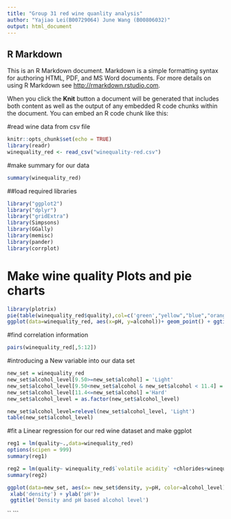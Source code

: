 ```yaml
---
title: "Group 31 red wine quanlity analysis"
author: "Yajiao Lei(B00729064) June Wang (B00806032)"
output: html_document
---
```



## R Markdown

This is an R Markdown document. Markdown is a simple formatting syntax for authoring HTML, PDF, and MS Word documents. For more details on using R Markdown see <http://rmarkdown.rstudio.com>.

When you click the **Knit** button a document will be generated that includes both content as well as the output of any embedded R code chunks within the document. You can embed an R code chunk like this:

#read 
wine data from csv file
```r
knitr::opts_chunk$set(echo = TRUE)
library(readr)
winequality_red <- read_csv("winequality-red.csv")
```


#make summary for our data
```r
summary(winequality_red)
```


##load required libraries
```r
library("ggplot2")
library("dplyr")
library("gridExtra")
library(Simpsons)
library(GGally)
library(memisc)
library(pander)
library(corrplot)
```


# Make wine quality Plots and pie charts
```r
library(plotrix)
pie(table(winequality_red$quality),col=c('green',"yellow","blue","orange","cyan","purple"),  main="Wine quality")
ggplot(data=winequality_red, aes(x=pH, y=alcohol))+ geom_point() + ggtitle('Alcohol and pH scatterplot')

```


#find correlation information
```r
pairs(winequality_red[,5:12])
```


#introducing a New variable into our data set
```r
new_set = winequality_red
new_set$alcohol_level[9.50>=new_set$alcohol] = 'Light'
new_set$alcohol_level[9.50<new_set$alcohol & new_set$alcohol < 11.4] ='Medium'
new_set$alcohol_level[11.4<=new_set$alcohol] ='Hard'
new_set$alcohol_level = as.factor(new_set$alcohol_level)

new_set$alcohol_level=relevel(new_set$alcohol_level, 'Light')
table(new_set$alcohol_level)
```


#fit a Linear regression for our red wine dataset and make ggplot
```r
reg1 = lm(quality~.,data=winequality_red)
options(scipen = 999)
summary(reg1)
```


```r
reg2 = lm(quality~ winequality_red$`volatile acidity` +chlorides+winequality_red$`free sulfur dioxide`+ winequality_red$`total sulfur dioxide` +pH+sulphates+alcohol,data=winequality_red)
summary(reg2)
```


```r
ggplot(data=new_set, aes(x= new_set$density, y=pH, color=alcohol_level))+ geom_point(position='jitter')+
 xlab('density') + ylab('pH')+
 ggtitle('Density and pH based alcohol level')
```
``
```


